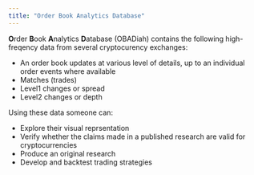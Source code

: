 ```yaml
---
title: "Order Book Analytics Database"
---
```



**O**rder **B**ook **A**nalytics **D**atabase (OBADiah) contains the following high-freqency data from several cryptocurency exchanges:

* An order book updates at various level of details, up to an individual order events where available
* Matches (trades)
* Level1 changes or spread
* Level2 changes or depth

Using these data someone can:

* Explore their visual reprsentation 
* Verify whether the claims made in a published research are valid for cryptocurrencies
* Produce an original research
* Develop and backtest trading strategies

